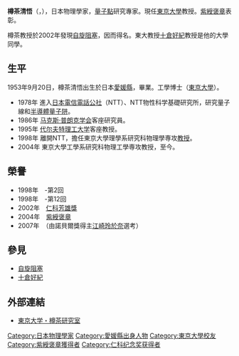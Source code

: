 {{Infobox scientist
| name              = 樽茶清悟<br><small>樽茶 清悟（たるちゃ せいご）</small>
| image             = Replace this image male.svg <!-- only free-content images are allowed for depicting living people - see [[WP:NONFREE|WP:NONFREE]] -->
| image_size        = 
| alt               = 
| caption           = 
| birth_date        = {{birth date and age|1953|9|20|mf=y}}
| birth_place       = [[日本|日本]][[愛媛縣|愛媛縣]][[松山市|松山市]]
| death_date        = <!-- {{Death date and age|YYYY|MM|DD|1933|11|14}} (death date then birth date) -->
| death_place       = 
| residence         = 
| citizenship       = 
| nationality       = {{JPN}}
| fields            = 物理學
| workplaces        = [[東京大學|東京大學]]
| alma_mater        = [[東京大學|東京大學]]
| doctoral_advisor  = 
| academic_advisors = 
| doctoral_students = 
| notable_students  = 
| known_for         = 發現[[自旋阻塞|自旋阻塞]]
| author_abbrev_bot = 
| author_abbrev_zoo = 
| influences        = 
| influenced        = 
| awards            = [[仁科芳雄獎|仁科芳雄獎]] (2002)<br>[[紫綬褒章|紫綬褒章]] (2004)
| signature         = <!--(filename only)-->
| signature_alt     = 
| footnotes         = 
| spouse            = 
}}
{{Japanese|japanese=樽茶 清悟|kana=たるちゃ せいご|romaji=Tarucha Seigo}}
'''樽茶清悟'''（{{jpn|j=樽茶 清悟|hg=たるちゃ せいご|rm=Tarucha Seigo|f=h}}，{{bd|1953年|9月20日}}），日本物理學家，[[量子點|量子點]]研究專家。現任[[東京大學|東京大學]]教授。[[紫綬褒章|紫綬褒章]]表彰。

樽茶教授於2002年發現[[自旋阻塞|自旋阻塞]]，因而得名。東大教授[[十倉好紀|十倉好紀]]教授是他的大學同學。

== 生平 ==
1953年9月20日，樽茶清悟出生於日本[[愛媛縣|愛媛縣]]，{{link-ja|愛光高等學校|愛光高等学校}}畢業。工學博士（[[東京大學|東京大學]]）。
*1978年 進入[[日本電信電話公社|日本電信電話公社]]（NTT）、NTT物性科学基礎研究所，研究量子線和[[半導體|半導體]][[量子阱|量子阱]]。
*1986年 [[马克斯·普朗克学会|马克斯·普朗克学会]]客座研究員。
*1995年 [[代尔夫特理工大学|代尔夫特理工大学]]客座教授。
*1998年 離開NTT，擔任東京大學理學系研究科物理學専攻[[教授|教授]]。
*2004年 東京大學工學系研究科物理工學専攻教授，至今。

== 榮譽 ==
*1998年　{{link-ja|久保亮五記念獎|久保亮五記念賞}}-第2回
*1998年　{{link-ja|日本IBM科学獎|日本IBM科学賞}}-第12回
*2002年　[[仁科芳雄獎|仁科芳雄獎]]
*2004年　[[紫綬褒章|紫綬褒章]]
*2007年　{{link-ja|江崎玲於奈獎|江崎玲於奈賞}}（由諾貝爾獎得主[[江崎玲於奈|江崎玲於奈]]選考）

== 參見 ==
*[[自旋阻塞|自旋阻塞]]
*[[十倉好紀|十倉好紀]]

== 外部連結 ==
*[https://web.archive.org/web/20160305032557/http://www.meso.t.u-tokyo.ac.jp/ 東京大学・樽茶研究室]

{{仁科纪念奖获得者}}
{{DEFAULTSORT:Tarucha Seigo}}
[[Category:日本物理學家|Category:日本物理學家]]
[[Category:愛媛縣出身人物|Category:愛媛縣出身人物]]
[[Category:東京大學校友|Category:東京大學校友]]
[[Category:紫綬褒章獲得者|Category:紫綬褒章獲得者]]
[[Category:仁科纪念奖获得者|Category:仁科纪念奖获得者]]
